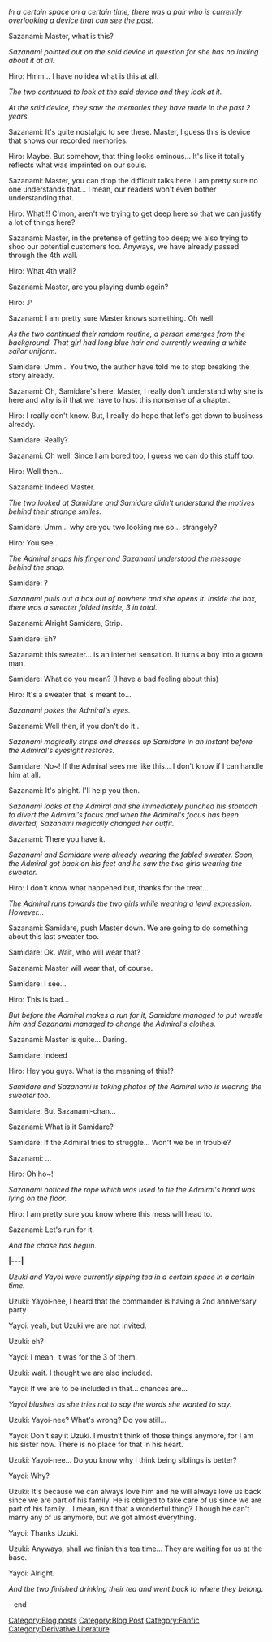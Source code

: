''In a certain space on a certain time, there was a pair who is currently overlooking a device that can see the past.''

Sazanami: Master, what is this?

''Sazanami pointed out on the said device in question for she has no inkling about it at all.''

Hiro: Hmm... I have no idea what is this at all.

''The two continued to look at the said device and they look at it.''

''At the said device, they saw the memories they have made in the past 2 years.''

Sazanami: It's quite nostalgic to see these. Master, I guess this is device that shows our recorded memories.

Hiro: Maybe. But somehow, that thing looks ominous... It's like it totally reflects what was imprinted on our souls.

Sazanami: Master, you can drop the difficult talks here. I am pretty sure no one understands that... I mean, our readers won't even bother understanding that.

Hiro: What!!! C'mon, aren't we trying to get deep here so that we can justify a lot of things here?

Sazanami: Master, in the pretense of getting too deep; we also trying to shoo our potential customers too. Anyways, we have already passed through the 4th wall.

Hiro: What 4th wall?

Sazanami: Master, are you playing dumb again?

Hiro: ♪

Sazanami: I am pretty sure Master knows something. Oh well.

''As the two continued their random routine, a person emerges from the background. That girl had long blue hair and currently wearing a white sailor uniform.''

Samidare: Umm... You two, the author have told me to stop breaking the story already.

Sazanami: Oh, Samidare's here. Master, I really don't understand why she is here and why is it that we have to host this nonsense of a chapter.

Hiro: I really don't know. But, I really do hope that let's get down to business already.

Samidare: Really?

Sazanami: Oh well. Since I am bored too, I guess we can do this stuff too.

Hiro: Well then...

Sazanami: Indeed Master.

''The two looked at Samidare and Samidare didn't understand the motives behind their strange smiles.''

Samidare: Umm... why are you two looking me so... strangely?

Hiro: You see...

''The Admiral snaps his finger and Sazanami understood the message behind the snap.''

Samidare: ?

''Sazanami pulls out a box out of nowhere and she opens it. Inside the box, there was a sweater folded inside, 3 in total.''

Sazanami: Alright Samidare, Strip.

Samidare: Eh?

Sazanami: this sweater... is an internet sensation. It turns a boy into a grown man.

Samidare: What do you mean? (I have a bad feeling about this)

Hiro: It's a sweater that is meant to...

''Sazanami pokes the Admiral's eyes.''

Sazanami: Well then, if you don't do it...

''Sazanami magically strips and dresses up Samidare in an instant before the Admiral's eyesight restores.''

Samidare: No~! If the Admiral sees me like this... I don't know if I can handle him at all.

Sazanami: It's alright. I'll help you then.

''Sazanami looks at the Admiral and she immediately punched his stomach to divert the Admiral's focus and when the Admiral's focus has been diverted, Sazanami magically changed her outfit.''

Sazanami: There you have it.

''Sazanami and Samidare were already wearing the fabled sweater. Soon, the Admiral got back on his feet and he saw the two girls wearing the sweater.''

Hiro: I don't know what happened but, thanks for the treat...

''The Admiral runs towards the two girls while wearing a lewd expression. However...''

Sazanami: Samidare, push Master down. We are going to do something about this last sweater too.

Samidare: Ok. Wait, who will wear that?

Sazanami: Master will wear that, of course.

Samidare: I see...

Hiro: This is bad...

''But before the Admiral makes a run for it, Samidare managed to put wrestle him and Sazanami managed to change the Admiral's clothes.''



Sazanami: Master is quite... Daring.

Samidare: Indeed

Hiro: Hey you guys. What is the meaning of this!?

''Samidare and Sazanami is taking photos of the Admiral who is wearing the sweater too.''

Samidare: But Sazanami-chan...

Sazanami: What is it Samidare?

Samidare: If the Admiral tries to struggle... Won't we be in trouble?

Sazanami: ...

Hiro: Oh ho~!

''Sazanami noticed the rope which was used to tie the Admiral's hand was lying on the floor.''

Hiro: I am pretty sure you know where this mess will head to.

Sazanami: Let's run for it.

''And the chase has begun.''

<p style="text-align: center;">'''|---|'''</p>


''Uzuki and Yayoi were currently sipping tea in a certain space in a certain time.''

Uzuki: Yayoi-nee, I heard that the commander is having a 2nd anniversary party

Yayoi: yeah, but Uzuki we are not invited.

Uzuki: eh?

Yayoi: I mean, it was for the 3 of them.

Uzuki: wait. I thought we are also included.

Yayoi: If we are to be included in that... chances are...

''Yayoi blushes as she tries not to say the words she wanted to say.''

Uzuki: Yayoi-nee? What's wrong? Do you still...

Yayoi: Don't say it Uzuki. I mustn’t think of those things anymore, for I am his sister now. There is no place for that in his heart.

Uzuki: Yayoi-nee... Do you know why I think being siblings is better?

Yayoi: Why?

Uzuki: It's because we can always love him and he will always love us back since we are part of his family. He is obliged to take care of us since we are part of his family... I mean, isn't that a wonderful thing? Though he can't marry any of us anymore, but we got almost everything.

Yayoi: Thanks Uzuki.

Uzuki: Anyways, shall we finish this tea time... They are waiting for us at the base.

Yayoi: Alright.

''And the two finished drinking their tea and went back to where they belong.''

- end
[[Category:Blog posts]]
[[Category:Blog Post]]
[[Category:Fanfic]]
[[Category:Derivative Literature]]